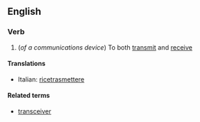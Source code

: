 ==English==

===Verb===
{{en-verb|transceiv|ing}}

#(''of a communications device'') To both [[transmit]] and [[receive]]

====Translations====
{{top}}
*Italian: [[ricetrasmettere]]
{{mid}}

{{bottom}}

====Related terms====
*[[transceiver]]
